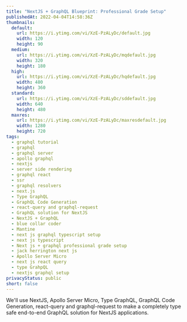 ```yaml
---
title: "NextJS + GraphQL Blueprint: Professional Grade Setup"
publishedAt: 2022-04-04T14:58:36Z
thumbnails:
  default:
    url: https://i.ytimg.com/vi/XzE-PzALyDc/default.jpg
    width: 120
    height: 90
  medium:
    url: https://i.ytimg.com/vi/XzE-PzALyDc/mqdefault.jpg
    width: 320
    height: 180
  high:
    url: https://i.ytimg.com/vi/XzE-PzALyDc/hqdefault.jpg
    width: 480
    height: 360
  standard:
    url: https://i.ytimg.com/vi/XzE-PzALyDc/sddefault.jpg
    width: 640
    height: 480
  maxres:
    url: https://i.ytimg.com/vi/XzE-PzALyDc/maxresdefault.jpg
    width: 1280
    height: 720
tags:
  - graphql tutorial
  - graphql
  - graphql server
  - apollo graphql
  - nextjs
  - server side rendering
  - graphql react
  - ssr
  - graphql resolvers
  - next.js
  - Type GraphQL
  - GraphQL Code Generation
  - react-query and graphql-request
  - GraphQL solution for NextJS
  - NextJS + GraphQL
  - blue collar coder
  - Mantine
  - next js graphql typescript setup
  - next js typescript
  - Next js + graphql professional grade setup
  - jack herrington next js
  - Apollo Server Micro
  - next js react query
  - type GrahpQL
  - nextjs graphql setup
privacyStatus: public
short: false
---
```

  
We'll use NextJS, Apollo Server Micro, Type GraphQL, GraphQL Code Generation, react-query and graphql-request to make a completely type safe end-to-end GraphQL solution for NextJS applications.
